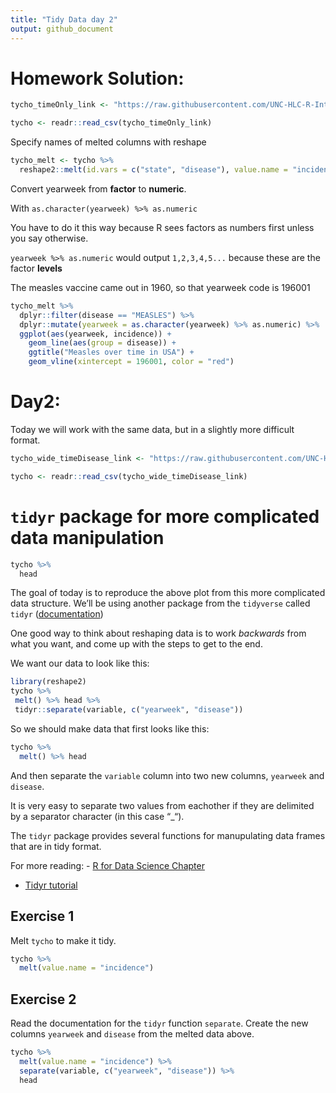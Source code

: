 ```yaml
---
title: "Tidy Data day 2"
output: github_document
---
```


# Homework Solution:

```r
tycho_timeOnly_link <- "https://raw.githubusercontent.com/UNC-HLC-R-Intro/lessons/import/data/tycho_wide_timeOnly.csv?token=AQdxTdVbMVfOF85YawF5KGZrS_i0xTxDks5bUKzswA%3D%3D"

tycho <- readr::read_csv(tycho_timeOnly_link)
```

Specify names of melted columns with reshape
```r
tycho_melt <- tycho %>% 
  reshape2::melt(id.vars = c("state", "disease"), value.name = "incidence", variable.name = "yearweek") 
```

Convert yearweek from **factor** to **numeric**.

With `as.character(yearweek) %>% as.numeric`

You have to do it this way because R sees factors as numbers first unless you say otherwise. 

`yearweek %>% as.numeric` would output `1,2,3,4,5...` because these are the factor **levels**

The measles vaccine came out in 1960, so that yearweek code is 196001
```r
tycho_melt %>% 
  dplyr::filter(disease == "MEASLES") %>% 
  dplyr::mutate(yearweek = as.character(yearweek) %>% as.numeric) %>% 
  ggplot(aes(yearweek, incidence)) +
    geom_line(aes(group = disease)) +
    ggtitle("Measles over time in USA") +
    geom_vline(xintercept = 196001, color = "red")
```


# Day2:

Today we will work with the same data, but in a slightly more difficult format.



```r
tycho_wide_timeDisease_link <- "https://raw.githubusercontent.com/UNC-HLC-R-Intro/lessons/import/data/tycho_wide_time-disease.csv?token=AQdxTfHxKKtnxxzNvQeWm5VXTBq9gZ0-ks5bUKzQwA%3D%3D"
```

```r
tycho <- readr::read_csv(tycho_wide_timeDisease_link)
```

# `tidyr` package for more complicated data manipulation

```r
tycho %>% 
  head
```

The goal of today is to reproduce the above plot from this more complicated data
structure. We'll be using another package from the `tidyverse` called `tidyr`
([documentation](https://tidyr.tidyverse.org/reference/index.html))

One good way to think about reshaping data is to work *backwards* from what you want, and come up with the steps to get to the end.

We want our data to look like this:
```r
library(reshape2)
tycho %>% 
 melt() %>% head %>% 
 tidyr::separate(variable, c("yearweek", "disease"))
```

So we should make data that first looks like this:
```r
tycho %>% 
  melt() %>% head
```

And then separate the `variable` column into two new columns, `yearweek` and `disease`.

It is very easy to separate two values from eachother if they are delimited by a separator character (in this case "_").

The `tidyr` package provides several functions for manupulating data frames that are in tidy format.

For more reading: 
- [R for Data Science Chapter](http://r4ds.had.co.nz/tidy-data.html)

- [Tidyr tutorial](https://www.r-bloggers.com/data-manipulation-with-tidyr/amp/)


## Exercise 1
Melt `tycho` to make it tidy.

```r
tycho %>% 
  melt(value.name = "incidence")
```

## Exercise 2

Read the documentation for the `tidyr` function `separate`. 
Create the new columns `yearweek` and `disease` from the melted data above.

```r
tycho %>% 
  melt(value.name = "incidence") %>% 
  separate(variable, c("yearweek", "disease")) %>% 
  head
```


